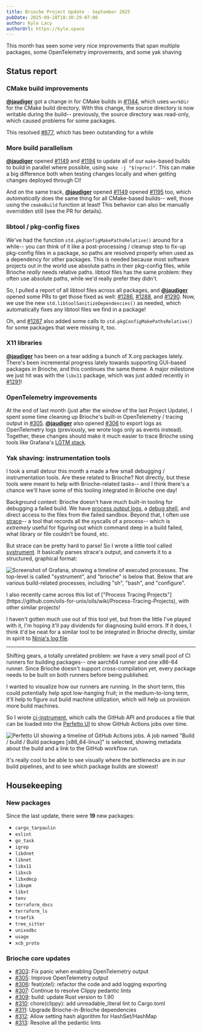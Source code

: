 ```yaml
---
title: Brioche Project Update - September 2025
pubDate: 2025-09-28T18:30:29-07:00
author: Kyle Lacy
authorUrl: https://kyle.space
---
```


This month has seen some very nice improvements that span multiple packages, some OpenTelemetry improvements, and some yak shaving

## Status report

### CMake build improvements

[**@jaudiger**](https://github.com/jaudiger) got a change in for CMake builds in [#1144](https://github.com/brioche-dev/brioche-packages/pull/1144), which uses `workDir` for the CMake build directory. With this change, the source directory is now writable during the build-- previously, the source directory was read-only, which caused problems for some packages.

This resolved [#677](https://github.com/brioche-dev/brioche-packages/issues/677), which has been outstanding for a while

### More build parallelism

[**@jaudiger**](https://github.com/jaudiger) opened [#1149](https://github.com/brioche-dev/brioche-packages/pull/1149) and [#1194](https://github.com/brioche-dev/brioche-packages/pull/1194) to update all of our `make`-based builds to build in parallel where possible, using `make -j "$(nproc)"`. This can make a big difference both when testing changes locally and when getting changes deployed through CI!

And on the same track, [**@jaudiger**](https://github.com/jaudiger) opened [#1149](https://github.com/brioche-dev/brioche-packages/pull/1149) opened [#1195](https://github.com/brioche-dev/brioche-packages/pull/1195) too, which _automatically_ does the same thing for all CMake-based builds-- well, those using the `cmakeBuild` function at least! This behavior can also be manually overridden still (see the PR for details).

### libtool / pkg-config fixes

We've had the function `std.pkgConfigMakePathsRelative()` around for a while-- you can think of it like a post-processing / cleanup step to fix-up pkg-config files in a package, so paths are resolved properly when used as a dependency for other packages. This is needed because most software projects out in the world use absolute paths in their pkg-config files, while Brioche _really_ needs relative paths. libtool files has the same problem: they often use absolute paths, while we'd really prefer they didn't.

So, I pulled a report of all libtool files across all packages, and [**@jaudiger**](https://github.com/jaudiger) opened some PRs to get those fixed as well: [#1286](https://github.com/brioche-dev/brioche-packages/pull/1286), [#1288](https://github.com/brioche-dev/brioche-packages/pull/1288), and [#1290](https://github.com/brioche-dev/brioche-packages/pull/1290). Now, we use the new `std.libtoolSanitizeDependencies()` as needed, which automatically fixes any libtool files we find in a package!

Oh, and [#1287](https://github.com/brioche-dev/brioche-packages/pull/1287) also added some calls to `std.pkgConfigMakePathsRelative()` for some packages that were missing it, too.

### X11 libraries

[**@jaudiger**](https://github.com/jaudiger) has been on a tear adding a bunch of X.org packages lately. There's been incremental progress lately towards supporting GUI-based packages in Brioche, and this continues the same theme. A major milestone we just hit was with the `libx11` package, which was just added recently in [#1291](https://github.com/brioche-dev/brioche-packages/pull/1291)!

### OpenTelemetry improvements

At the end of last month (just after the window of the last Project Update), I spent some time cleaning up Brioche's built-in OpenTelemetry / tracing output in [#305](https://github.com/brioche-dev/brioche/pull/305). [**@jaudiger**](https://github.com/jaudiger) also opened [#306](https://github.com/brioche-dev/brioche/pull/306) to export logs as OpenTelemetry logs (previously, we wrote logs only as events instead). Together, these changes should make it much easier to trace Brioche using tools like Grafana's [LGTM stack](https://github.com/grafana/docker-otel-lgtm).

### Yak shaving: instrumentation tools

I took a small detour this month a made a few small debugging / instrumentation tools. Are these related to Brioche? Not directly, but these tools were meant to help with Brioche-related tasks-- and I think there's a chance we'll have some of this tooling integrated in Brioche one day!

Background context: Brioche doesn't have much built-in tooling for debugging a failed build. We have [process output logs](/blog/project-update-2024-11/#new-process-logging), a [debug shell](/blog/project-update-2025-03/#debug-shell-for-failed-jobs), and direct access to the files from the failed sandbox. Beyond that, I often use [strace](https://strace.io/)-- a tool that records all the syscalls of a process-- which is _extremely_ useful for figuring out which command deep in a build failed, what library or file couldn't be found, etc.

But strace can be pretty hard to parse! So I wrote a little tool called [systrument](https://github.com/kylewlacy/systrument). It basically parses strace's output, and converts it to a structured, graphical format:

![Screenshot of Grafana, showing a timeline of executed processes. The top-level is called "systrument", and "brioche" is below that. Below that are various build-related processes, including "sh", "bash", and "configure".](./project-update-2025-09/systrument-grafana-tempo.png)

<div class="bg-gray-200 dark:bg-gray-700 px-4 py-4 rounded-lg">
  I also recently came across this list of ["Process Tracing Projects"](https://github.com/oils-for-unix/oils/wiki/Process-Tracing-Projects), with other similar projects!
</div>

I haven't gotten much use out of this tool yet, but from the little I've played with it, I'm hoping it'll pay dividends for diagnosing build errors. If it does, I think it'd be neat for a similar tool to be integrated in Brioche directly, similar in spirit to [Ninja's log file](https://ninja-build.org/manual.html#ref_log).

---

Shifting gears, a totally unrelated problem: we have a very small pool of CI runners for building packages-- one aarch64 runner and one x86-64 runner. Since Brioche doesn't support cross-compilation yet, every package needs to be built on both runners before being published.

I wanted to visualize how our runners are running. In the short term, this could potentially help spot low-hanging fruit; in the medium-to-long term, it'll help to figure out build machine utilization, which will help us provision more build machines.

So I wrote [ci-instrument](https://github.com/kylewlacy/ci-instrument), which calls the GitHub API and produces a file that can be loaded into the [Perfetto UI](https://ui.perfetto.dev/) to show GitHub Actions jobs over time.

![Perfetto UI showing a timeline of GitHub Actions jobs. A job named "Build / build / Build packages \[x86_64-linux\]" is selected, showing metadata about the build and a link to the GitHub workflow run.](./project-update-2025-09/ci-instrument-perfetto.png)

It's really cool to be able to see visually where the bottlenecks are in our build pipelines, and to see which package builds are slowest!

## Housekeeping

### New packages

Since the last update, there were **19** new packages:

- `cargo_tarpaulin`
- `eslint`
- `go_task`
- `igrep`
- `libdnet`
- `libnet`
- `libx11`
- `libxcb`
- `libxdmcp`
- `libxpm`
- `libxt`
- `tenv`
- `terraform_docs`
- `terraform_ls`
- `traefik`
- `tree_sitter`
- `unixodbc`
- `usage`
- `xcb_proto`

### Brioche core updates

- [#303](https://github.com/brioche-dev/brioche/pull/303): Fix panic when enabling OpenTelemetry output
- [#305](https://github.com/brioche-dev/brioche/pull/305): Improve OpenTelemetry output
- [#306](https://github.com/brioche-dev/brioche/pull/306): feat(otel): refactor the code and add logging exporting
- [#307](https://github.com/brioche-dev/brioche/pull/307): Continue to resolve Clippy pedantic lints
- [#309](https://github.com/brioche-dev/brioche/pull/309): build: update Rust version to 1.90
- [#310](https://github.com/brioche-dev/brioche/pull/310): chore(clippy): add unreadable_literal lint to Cargo.toml
- [#311](https://github.com/brioche-dev/brioche/pull/311): Upgrade Brioche-in-Brioche dependencies
- [#312](https://github.com/brioche-dev/brioche/pull/312): Allow setting hash algorithm for HashSet/HashMap
- [#313](https://github.com/brioche-dev/brioche/pull/313): Resolve all the pedantic lints
